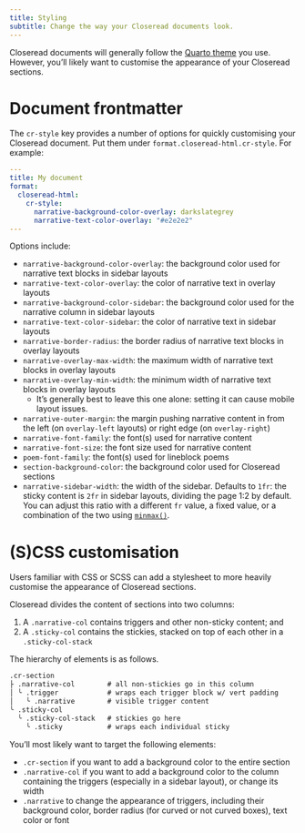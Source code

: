 ```yaml
---
title: Styling
subtitle: Change the way your Closeread documents look.
---
```


Closeread documents will generally follow the [Quarto theme](https://quarto.org/docs/output-formats/html-themes.html) you use. However, you'll likely want to customise the appearance of your Closeread sections.

# Document frontmatter

The `cr-style` key provides a number of options for quickly customising your Closeread document. Put them under `format.closeread-html.cr-style`. For example:

````yaml
---
title: My document
format:
  closeread-html:
    cr-style:
      narrative-background-color-overlay: darkslategrey
      narrative-text-color-overlay: "#e2e2e2"
---
````

Options include:

- `narrative-background-color-overlay`: the background color used for narrative text blocks in sidebar layouts
- `narrative-text-color-overlay`: the color of narrative text in overlay layouts
- `narrative-background-color-sidebar`: the background color used for the narrative column in sidebar layouts
- `narrative-text-color-sidebar`: the color of narrative text in sidebar layouts
- `narrative-border-radius`: the border radius of narrative text blocks in overlay layouts
- `narrative-overlay-max-width`: the maximum width of narrative text blocks in overlay layouts
- `narrative-overlay-min-width`: the minimum width of narrative text blocks in overlay layouts
  * It's generally best to leave this one alone: setting it can cause mobile layout issues.
- `narrative-outer-margin`: the margin pushing narrative content in from the left (on `overlay-left` layouts) or right edge (on `overlay-right`)
- `narrative-font-family`: the font(s) used for narrative content
- `narrative-font-size`: the font size used for narrative content
- `poem-font-family`: the font(s) used for lineblock poems
- `section-background-color`: the background color used for Closeread sections
- `narrative-sidebar-width`: the width of the sidebar. Defaults to `1fr`: the sticky content is `2fr` in sidebar layouts, dividing the page 1:2 by default. You can adjust this ratio with a different `fr` value, a fixed value, or a combination of the two using [`minmax()`](https://developer.mozilla.org/en-US/docs/Web/CSS/minmax).

# (S)CSS customisation

Users familiar with CSS or SCSS can add a stylesheet to more heavily customise the appearance of Closeread sections.

Closeread divides the content of sections into two columns:

1. A `.narrative-col` contains triggers and other non-sticky content; and
2. A `.sticky-col` contains the stickies, stacked on top of each other in a `.sticky-col-stack`

The hierarchy of elements is as follows.

```markdown
.cr-section
├ .narrative-col        # all non-stickies go in this column
│ ╰ .trigger            # wraps each trigger block w/ vert padding
│   ╰ .narrative        # visible trigger content
╰ .sticky-col
  ╰ .sticky-col-stack   # stickies go here
    ╰ .sticky           # wraps each individual sticky 
```

You'll most likely want to target the following elements:

- `.cr-section` if you want to add a background color to the entire section
- `.narrative-col` if you want to add a background color to the column containing the triggers (especially in a sidebar layout), or change its width
- `.narrative` to change the appearance of triggers, including their background color, border radius (for curved or not curved boxes), text color or font
